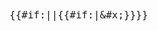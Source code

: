 <span style="font-size: large; font-family: monospace">{{#if:{{{2|}}}|{{{2}}}|{{#if:{{{1|}}}|&#x{{{1}}};}}}}</span><br/><small>{{{1}}}</small><br/>'''''{{{3}}}'''''<noinclude>
{{documentation}}
</noinclude>